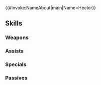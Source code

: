{{#invoke:NameAbout|main|Name=Hector}}{{HeroPage Tabs}}
{{Hero Infobox
|Name=Hector
|Title=Steel Warrior
|Origin=Fire Emblem: The Blazing Blade
|Gender=M
|WeaponType=Red Sword
|MoveType=Armored
|actorEN=Patrick Seitz
|actorJP=
|artist=ワダサチコ
|additionDate=2024-12-06
|releaseDate=2024-12-06
|cv1=6
|cv2=100300
|TagID=響心ヘクトル
|InternalID=1175
|Properties=attuned
|description=Brother of Marquess Ostia and rumored to be a little rough around the edges. He dashes to aid his best friend Eliwood whenever he's in danger. Appears in Fire Emblem: The Blazing Blade.
}}
{{Stats Page
|Lv1HP=24|Lv1ATK=10|Lv1SPD=4|Lv1DEF=11|Lv1RES=12
|GRHP=55|GRATK=90|GRSPD=30|GRDEF=85|GRRES=75
}}
==Skills==
===Weapons===
{{Weapons Table
|weapon1=Iron Sword
|weapon1Default=1
|weapon1Unlock=1
|weapon2=Steel Sword
|weapon2Default=3
|weapon2Unlock=3
|weapon3=Silver Sword
|weapon3Default=4
|weapon3Unlock=3
|weapon4=Fellowship Blade
|weapon4Default=5
|weapon4Unlock=5
}}
===Assists===
{{Assists Table}}
===Specials===
{{Specials Table
|special1=Glowing Ember
|special1Default=5
|special1Unlock=3
|special2=Bonfire
|special2Unlock=4
|special3=Armored Beacon
|special3Unlock=5
}}
===Passives===
{{Passives Table
|passiveA1=Oath of Ostia
|passiveA1Unlock=5
|passiveB1=Wily Fighter 1
|passiveB2=Wily Fighter 2
|passiveB3=Wily Fighter 3
|passiveB4=Wily Fighter 4
|passiveB1Unlock=2
|passiveB2Unlock=3
|passiveB3Unlock=4
|passiveB4Unlock=5
|passiveC1=A/D Far Save 1
|passiveC2=A/D Far Save 2
|passiveC3=A/D Far Save 3
|passiveC4=A/D Twin F Save
|passiveC1Unlock=2
|passiveC2Unlock=3
|passiveC3Unlock=4
|passiveC4Unlock=5
|passiveX1=D Counter Echo
|passiveX1Unlock=5
}}
{{Heroes Navbox}}